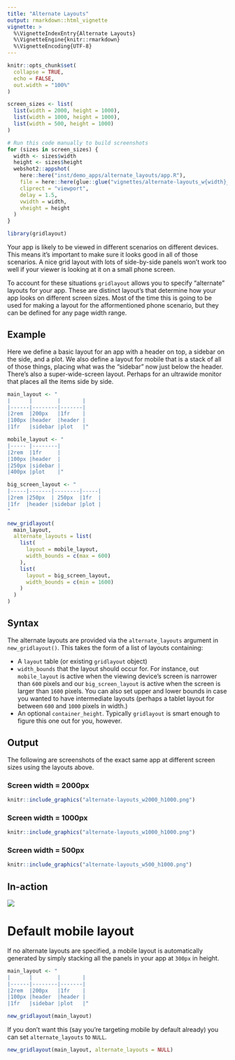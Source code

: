 ```yaml
---
title: "Alternate Layouts"
output: rmarkdown::html_vignette
vignette: >
  %\VignetteIndexEntry{Alternate Layouts}
  %\VignetteEngine{knitr::rmarkdown}
  %\VignetteEncoding{UTF-8}
---
```


```r
knitr::opts_chunk$set(
  collapse = TRUE,
  echo = FALSE,
  out.width = "100%"
)

screen_sizes <- list(
  list(width = 2000, height = 1000),
  list(width = 1000, height = 1000),
  list(width = 500, height = 1000)
)

```

```r
# Run this code manually to build screenshots
for (sizes in screen_sizes) {
  width <- sizes$width
  height <- sizes$height
  webshot2::appshot(
    here::here("inst/demo_apps/alternate_layouts/app.R"),
    file = here::here(glue::glue("vignettes/alternate-layouts_w{width}_h{height}.png")),
    cliprect = "viewport",
    delay = 1.5,
    vwidth = width,
    vheight = height
  )
}
```


```r
library(gridlayout)
```

Your app is likely to be viewed in different scenarios on different devices. This means it's important to make sure it looks good in all of those scenarios. A nice grid layout with lots of side-by-side panels won't work too well if your viewer is looking at it on a small phone screen. 

To account for these situations `gridlayout` allows you to specify "alternate" layouts for your app. These are distinct layout's that determine how your app looks on different screen sizes. Most of the time this is going to be used for making a layout for the afformentioned phone scenario, but they can be defined for any page width range. 

## Example
Here we define a basic layout for an app with a header on top, a sidebar on the side, and a plot. We also define a layout for mobile that is a stack of all of those things, placing what was the "sidebar" now just below the header. There's also a super-wide-screen layout. Perhaps for an ultrawide monitor that places all the items side by side. 

```r
main_layout <- "
|      |        |       |
|------|--------|-------|
|2rem  |200px   |1fr    |
|100px |header  |header |
|1fr   |sidebar |plot   |"

mobile_layout <- "
|----- |--------|
|2rem  |1fr     |
|100px |header  |
|250px |sidebar |
|400px |plot    |"

big_screen_layout <- "
|-----|-------|--------|-----|
|2rem |250px  | 250px  |1fr  |
|1fr  |header |sidebar |plot |
"

new_gridlayout(
  main_layout,
  alternate_layouts = list(
    list(
      layout = mobile_layout,
      width_bounds = c(max = 600)
    ),
    list(
      layout = big_screen_layout,
      width_bounds = c(min = 1600)
    )
  )
)
```

## Syntax

The alternate layouts are provided via the `alternate_layouts` argument in `new_gridlayout()`. This takes the form of a list of layouts containing:

- A `layout` table (or existing `gridlayout` object)
- `width_bounds` that the layout should occur for. For instance, out `mobile_layout` is active when the viewing device's screen is narrower than `600` pixels and our `big_screen_layout` is active when the screen is larger than `1600` pixels. You can also set upper and lower bounds in case you wanted to have intermediate layouts (perhaps a tablet layout for between `600` and `1000` pixels in width.)
- An optional `container_height`. Typically `gridlayout` is smart enough to figure this one out for you, however. 

## Output

The following are screenshots of the exact same app at different screen sizes using the layouts above. 


###  Screen width = 2000px

```r
knitr::include_graphics("alternate-layouts_w2000_h1000.png")
```


### Screen width = 1000px

```r
knitr::include_graphics("alternate-layouts_w1000_h1000.png")
```


### Screen width = 500px

```r
knitr::include_graphics("alternate-layouts_w500_h1000.png")
```

## In-action

<img src='alternate-layouts_resizing.gif' style='max-width: 100%;'/>


# Default mobile layout

If no alternate layouts are specified, a mobile layout is automatically generated by simply stacking all the panels in your app at `300px` in height. 

```r
main_layout <- "
|      |        |       |
|------|--------|-------|
|2rem  |200px   |1fr    |
|100px |header  |header |
|1fr   |sidebar |plot   |"

new_gridlayout(main_layout)
```

If you don't want this (say you're targeting mobile by default already) you can set `alternate_layouts` to `NULL`. 

```r
new_gridlayout(main_layout, alternate_layouts = NULL)
```

